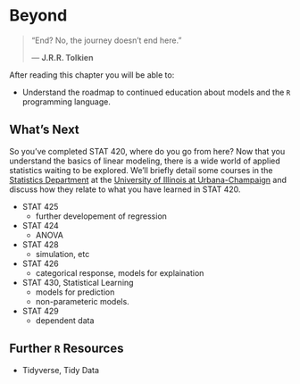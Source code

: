 # Beyond

> "End? No, the journey doesn't end here."
>
> --- **J.R.R. Tolkien**

After reading this chapter you will be able to:

- Understand the roadmap to continued education about models and the `R` programming language.

## What's Next

So you've completed STAT 420, where do you go from here? Now that you understand the basics of linear modeling, there is a wide world of applied statistics waiting to be explored. We'll briefly detail some courses in the [Statistics Department](http://www.stat.illinois.edu/) at the [University of Illinois at Urbana-Champaign](http://illinois.edu/) and discuss how they relate to what you have learned in STAT 420.

- STAT 425
    - further developement of regression
- STAT 424
    - ANOVA
- STAT 428
    - simulation, etc
    
- STAT 426
    - categorical response, models for explaination
    
- STAT 430, Statistical Learning
    - models for prediction
    - non-parameteric models.

- STAT 429
    - dependent data
    
## Further `R` Resources

- Tidyverse, Tidy Data